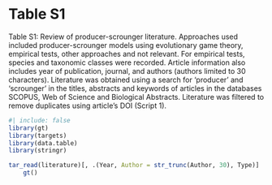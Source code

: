 # Table S1

\singlespacing


Table S1: Review of producer-scrounger literature. Approaches used included producer-scrounger models using evolutionary game theory, empirical tests, other approaches and not relevant. For empirical tests, species and taxonomic classes were recorded. Article information also includes year of publication, journal, and authors (authors limited to 30 characters). Literature was obtained using a search for 'producer' and 'scrounger' in the titles, abstracts and keywords of articles in the databases SCOPUS, Web of Science and Biological Abstracts. Literature was filtered to remove duplicates using article's DOI (Script 1).


```r
#| include: false
library(gt)
library(targets)
library(data.table)
library(stringr)
```

```r
tar_read(literature)[, .(Year, Author = str_trunc(Author, 30), Type)] |>
	gt()
```

\doublespacing